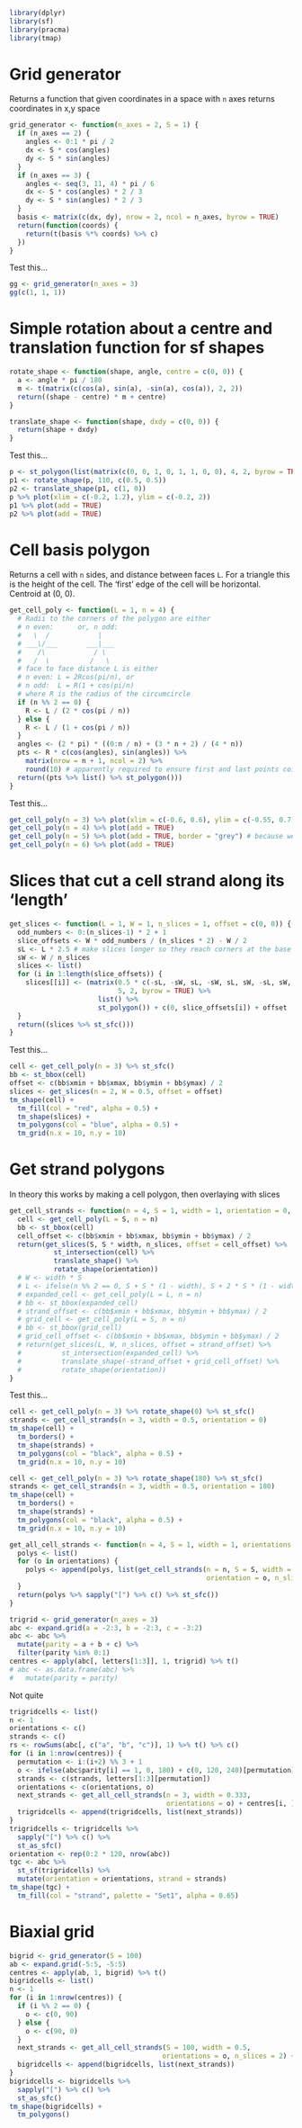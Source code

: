 ```r
library(dplyr)
library(sf)
library(pracma)
library(tmap)
```

# Grid generator 
Returns a function that given coordinates in a space with `n` axes returns coordinates in x,y space

```r
grid_generator <- function(n_axes = 2, S = 1) {
  if (n_axes == 2) {
    angles <- 0:1 * pi / 2
    dx <- S * cos(angles)
    dy <- S * sin(angles)
  }
  if (n_axes == 3) {
    angles <- seq(3, 11, 4) * pi / 6
    dx <- S * cos(angles) * 2 / 3
    dy <- S * sin(angles) * 2 / 3
  }
  basis <- matrix(c(dx, dy), nrow = 2, ncol = n_axes, byrow = TRUE)
  return(function(coords) {
    return(t(basis %*% coords) %>% c)
  })
}
```

Test this...

```r
gg <- grid_generator(n_axes = 3)
gg(c(1, 1, 1))
```

# Simple rotation about a centre and translation function for sf shapes

```r
rotate_shape <- function(shape, angle, centre = c(0, 0)) {
  a <- angle * pi / 180
  m <- t(matrix(c(cos(a), sin(a), -sin(a), cos(a)), 2, 2))
  return((shape - centre) * m + centre)
}

translate_shape <- function(shape, dxdy = c(0, 0)) {
  return(shape + dxdy)
}
```

Test this...

```r
p <- st_polygon(list(matrix(c(0, 0, 1, 0, 1, 1, 0, 0), 4, 2, byrow = TRUE)))
p1 <- rotate_shape(p, 110, c(0.5, 0.5))
p2 <- translate_shape(p1, c(1, 0))
p %>% plot(xlim = c(-0.2, 1.2), ylim = c(-0.2, 2))
p1 %>% plot(add = TRUE)
p2 %>% plot(add = TRUE)
```

# Cell basis polygon
Returns a cell with `n` sides, and distance between faces `L`. For a triangle this is the height of the cell. The 'first' edge of the cell will be horizontal. Centroid at (0, 0).

```r
get_cell_poly <- function(L = 1, n = 4) {
  # Radii to the corners of the polygon are either
  # n even:      or, n odd:
  #   \  /            |
  # ___\/___       ___|___   
  #    /\            / \
  #   /  \          /   \
  # face to face distance L is either 
  # n even: L = 2Rcos(pi/n), or
  # n odd:  L = R(1 + cos(pi/n)
  # where R is the radius of the circumcircle
  if (n %% 2 == 0) {
    R <- L / (2 * cos(pi / n))
  } else {
    R <- L / (1 + cos(pi / n))
  }
  angles <- (2 * pi) * ((0:n / n) + (3 * n + 2) / (4 * n))
  pts <- R * c(cos(angles), sin(angles)) %>%
    matrix(nrow = n + 1, ncol = 2) %>%
    round(10) # apparently required to ensure first and last points coincident
  return((pts %>% list() %>% st_polygon()))
}
```

Test this...

```r
get_cell_poly(n = 3) %>% plot(xlim = c(-0.6, 0.6), ylim = c(-0.55, 0.7))
get_cell_poly(n = 4) %>% plot(add = TRUE)
get_cell_poly(n = 5) %>% plot(add = TRUE, border = "grey") # because we can
get_cell_poly(n = 6) %>% plot(add = TRUE)
```

# Slices that cut a cell strand along its 'length'

```r
get_slices <- function(L = 1, W = 1, n_slices = 1, offset = c(0, 0)) {
  odd_numbers <- 0:(n_slices-1) * 2 + 1
  slice_offsets <- W * odd_numbers / (n_slices * 2) - W / 2
  sL <- L * 2.5 # make slices longer so they reach corners at the base
  sW <- W / n_slices
  slices <- list()
  for (i in 1:length(slice_offsets)) {
    slices[[i]] <- (matrix(0.5 * c(-sL, -sW, sL, -sW, sL, sW, -sL, sW, -sL, -sW), 
                           5, 2, byrow = TRUE) %>%
                      list() %>%
                      st_polygon()) + c(0, slice_offsets[i]) + offset
  }
  return((slices %>% st_sfc()))
}
```

Test this...

```r
cell <- get_cell_poly(n = 3) %>% st_sfc()
bb <- st_bbox(cell)
offset <- c(bb$xmin + bb$xmax, bb$ymin + bb$ymax) / 2
slices <- get_slices(n = 2, W = 0.5, offset = offset)
tm_shape(cell) + 
  tm_fill(col = "red", alpha = 0.5) +
  tm_shape(slices) + 
  tm_polygons(col = "blue", alpha = 0.5) + 
  tm_grid(n.x = 10, n.y = 10)
```

# Get strand polygons
In theory this works by making a cell polygon, then overlaying with slices

```r
get_cell_strands <- function(n = 4, S = 1, width = 1, orientation = 0, n_slices = 1) {
  cell <- get_cell_poly(L = S, n = n)
  bb <- st_bbox(cell)
  cell_offset <- c(bb$xmin + bb$xmax, bb$ymin + bb$ymax) / 2
  return(get_slices(S, S * width, n_slices, offset = cell_offset) %>%
           st_intersection(cell) %>%
           translate_shape() %>%
           rotate_shape(orientation))
  # W <- width * S
  # L <- ifelse(n %% 2 == 0, S + S * (1 - width), S + 2 * S * (1 - width))  
  # expanded_cell <- get_cell_poly(L = L, n = n)
  # bb <- st_bbox(expanded_cell)
  # strand_offset <- c(bb$xmin + bb$xmax, bb$ymin + bb$ymax) / 2
  # grid_cell <- get_cell_poly(L = S, n = n)
  # bb <- st_bbox(grid_cell)
  # grid_cell_offset <- c(bb$xmin + bb$xmax, bb$ymin + bb$ymax) / 2
  # return(get_slices(L, W, n_slices, offset = strand_offset) %>%
  #          st_intersection(expanded_cell) %>%
  #          translate_shape(-strand_offset + grid_cell_offset) %>%
  #          rotate_shape(orientation))
}
```

Test this...

```r
cell <- get_cell_poly(n = 3) %>% rotate_shape(0) %>% st_sfc()
strands <- get_cell_strands(n = 3, width = 0.5, orientation = 0)
tm_shape(cell) + 
  tm_borders() + 
  tm_shape(strands) + 
  tm_polygons(col = "black", alpha = 0.5) +
  tm_grid(n.x = 10, n.y = 10)
```

```r
cell <- get_cell_poly(n = 3) %>% rotate_shape(180) %>% st_sfc()
strands <- get_cell_strands(n = 3, width = 0.5, orientation = 180)
tm_shape(cell) + 
  tm_borders() + 
  tm_shape(strands) + 
  tm_polygons(col = "black", alpha = 0.5) +
  tm_grid(n.x = 10, n.y = 10)
```

```r
get_all_cell_strands <- function(n = 4, S = 1, width = 1, orientations = c(0, 90), n_slices = 1) {
  polys <- list()
  for (o in orientations) {
    polys <- append(polys, list(get_cell_strands(n = n, S = S, width = width,
                                                 orientation = o, n_slices = n_slices)))
  }
  return(polys %>% sapply("[") %>% c() %>% st_sfc())
}
```


```r
trigrid <- grid_generator(n_axes = 3)
abc <- expand.grid(a = -2:3, b = -2:3, c = -3:2)
abc <- abc %>%
  mutate(parity = a + b + c) %>% 
  filter(parity %in% 0:1)
centres <- apply(abc[, letters[1:3]], 1, trigrid) %>% t()
# abc <- as.data.frame(abc) %>% 
#   mutate(parity = parity)
```


Not quite

```r
trigridcells <- list()
n <- 1
orientations <- c()
strands <- c() 
rs <- rowSums(abc[, c("a", "b", "c")], 1) %>% t() %>% c()
for (i in 1:nrow(centres)) {
  permutation <- i:(i+2) %% 3 + 1
  o <- ifelse(abc$parity[i] == 1, 0, 180) + c(0, 120, 240)[permutation]
  strands <- c(strands, letters[1:3][permutation])
  orientations <- c(orientations, o)
  next_strands <- get_all_cell_strands(n = 3, width = 0.333, 
                                       orientations = o) + centres[i, ]
  trigridcells <- append(trigridcells, list(next_strands))
}
trigridcells <- trigridcells %>%
  sapply("[") %>% c() %>%
  st_as_sfc()
orientation <- rep(0:2 * 120, nrow(abc))
tgc <- abc %>% 
  st_sf(trigridcells) %>%
  mutate(orientation = orientations, strand = strands)
tm_shape(tgc) +
  tm_fill(col = "strand", palette = "Set1", alpha = 0.65)
```

# Biaxial grid

```r
bigrid <- grid_generator(S = 100)
ab <- expand.grid(-5:5, -5:5)
centres <- apply(ab, 1, bigrid) %>% t()
bigridcells <- list() 
n <- 1
for (i in 1:nrow(centres)) {
  if (i %% 2 == 0) {
    o <- c(0, 90)
  } else {
    o <- c(90, 0)
  }
  next_strands <- get_all_cell_strands(S = 100, width = 0.5, 
                                      orientations = o, n_slices = 2) + centres[i, ]
  bigridcells <- append(bigridcells, list(next_strands))
}
bigridcells <- bigridcells %>%
  sapply("[") %>% c() %>%
  st_as_sfc()
tm_shape(bigridcells) +
  tm_polygons()
```














<!-- get_base_cell <- function(L = 100, W = 100, orientation = 0,  -->
<!--                           n_slices = 1, grid_type = "SQUARE") { -->
<!--   switch(grid_type, -->

<!--          "SQUARE" = return(get_square_cell(L, W, orientation, n_slices)), -->

<!--          "TRIANGULAR" = return(get_triangle_cell(L, W, orientation, n_slices)) -->
<!--   ) -->
<!-- } -->






<!-- make_cell <- function(L, W, wow, dx, dy, warp_id, weft_id) { -->
<!--   orientations <- c("vertical", "horizontal") -->
<!--   n_slices <- c(nchar(warp_id), nchar(weft_id)) -->
<!--   over_polys <- get_base_rect(L, W, orientations[wow],  -->
<!--                               n_slices[wow]) + c(dx, dy) -->
<!--   if (L == W) { # no gaps for the cross (under) strand to show -->
<!--     return(over_polys) -->
<!--   } -->
<!--   under_polys <- (get_base_cell(L, W, orientations[3 - wow],  -->
<!--                                 n_slices[3 - wow]) + c(dx, dy)) %>%  -->
<!--     st_difference(st_union(over_polys)) -->
<!--   return(c(over_polys, under_polys)) -->
<!-- } -->


<!-- make_polygons_from_matrix <- function(ww = matrix(c(1, 2, 1, 2, 1, 2, 1, 2, 1), 3, 3),  -->
<!--                                       spacing = 10000, aspect = 0.6, margin = 0,  -->
<!--                                       warp = letters[1:2], weft = letters[3:4], -->
<!--                                       crs = 3857) { -->
<!--   # set height, width, length and width of thread elements, and bounding box -->
<!--   h <- nrow(ww) -->
<!--   w <- ncol(ww) -->
<!--   L <- 2 * spacing / (1 + aspect) -->
<!--   W <- L * aspect -->
<!--   bb <- c(xmin = 0, ymin = 0, xmax = spacing * (w - 1), ymax = spacing * (h - 1)) -->
<!--   # extend the lists of thread IDs in case we need to run over -->
<!--   weft_ids <- rep(weft, ceiling(h / length(weft))) -->
<!--   warp_ids <- rep(warp, ceiling(w / length(warp))) -->
<!--   # empty list for the polygons and vector for the strand ids -->
<!--   polys <- list() -->
<!--   strand_ids <- c() -->
<!--   for(row in 1:h) { -->
<!--     for(col in 1:w) { -->
<!--       # get the next set of polygons -->
<!--       next_polys <- make_polys(L, W, ww[row, col], -->
<!--                                spacing * (col - 1), spacing * (row - 1), -->
<!--                                warp_ids[col], weft_ids[row]) -->
<!--       # get number of ids in strand on top -->
<!--       thread_ids <- c(warp_ids[col], weft_ids[row]) -->
<!--       n_on_top <- nchar(thread_ids)[ww[row, col]] -->
<!--       for (i in 1:length(next_polys)) { -->
<!--         # add to the list of polygons -->
<!--         polys <- append(polys, list(next_polys[[i]])) -->
<!--         # strand id is from the spec on top, or not -->
<!--         id <- ifelse(i <= n_on_top, thread_ids[ww[row, col]] %>% substr(i, i), -->
<!--                      thread_ids[3 - ww[row, col]] %>% substr(i - n_on_top, i - n_on_top)) -->
<!--         strand_ids <- c(strand_ids, id) -->
<!--       } -->
<!--     } -->
<!--   } -->
<!--   polys <- polys %>% -->
<!--     st_as_sfc() %>% st_sf() %>%     # make into an sf -->
<!--     mutate(strand = strand_ids) %>% # the indices into the thread names -->
<!--     filter(strand != "-") %>%       # throw away the missing ones coded -1 -->
<!--     st_crop(bb) %>%                 # crop to bounding box and remove any slivers -->
<!--     filter(st_geometry_type(.) %in% c("POLYGON", "MULTIPOLYGON")) %>% -->
<!--     group_by(strand) %>%            # dissolve on the strand -->
<!--     summarise() %>% -->
<!--     st_buffer(-margin) %>%          # do the margin inset -->
<!--     st_set_crs(crs)                 # set the CRS     -->

<!--   return(list(weave_unit = polys, -->
<!--               tile = bb)) -->
<!-- } -->
